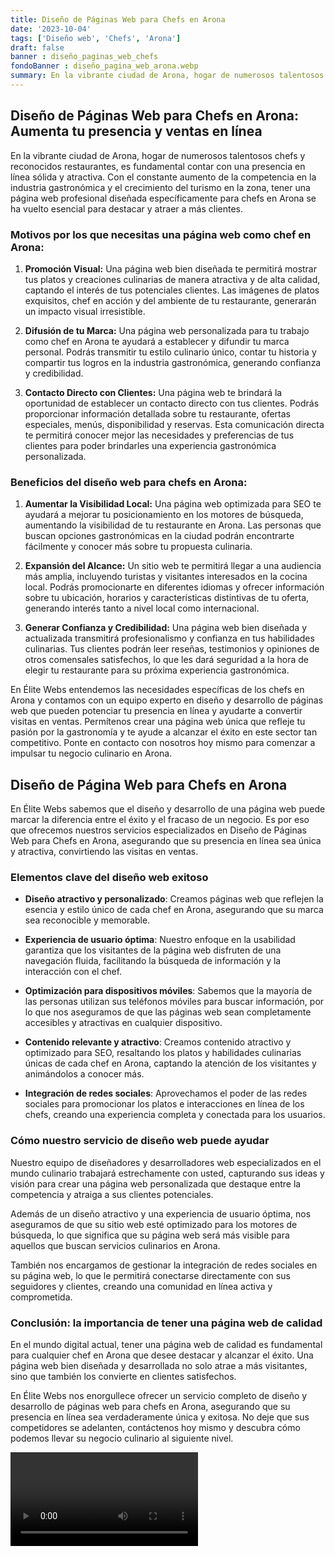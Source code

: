 ```yaml
---
title: Diseño de Páginas Web para Chefs en Arona
date: '2023-10-04'
tags: ['Diseño web', 'Chefs', 'Arona']
draft: false
banner : diseño_paginas_web_chefs
fondoBanner : diseño_pagina_web_arona.webp
summary: En la vibrante ciudad de Arona, hogar de numerosos talentosos chefs y reconocidos restaurantes, es fundamental contar con una presencia en línea sólida y atractiva. Con el constante aumento de la competencia en la industria gastronómica y el crecimiento del turismo en la zona, tener una página web profesional diseñada específicamente para chefs en Arona se ha vuelto esencial para destacar y atraer a más clientes.
---
```


## Diseño de Páginas Web para Chefs en Arona: Aumenta tu presencia y ventas en línea

En la vibrante ciudad de Arona, hogar de numerosos talentosos chefs y reconocidos restaurantes, es fundamental contar con una presencia en línea sólida y atractiva. Con el constante aumento de la competencia en la industria gastronómica y el crecimiento del turismo en la zona, tener una página web profesional diseñada específicamente para chefs en Arona se ha vuelto esencial para destacar y atraer a más clientes.

### Motivos por los que necesitas una página web como chef en Arona:

1. **Promoción Visual:** Una página web bien diseñada te permitirá mostrar tus platos y creaciones culinarias de manera atractiva y de alta calidad, captando el interés de tus potenciales clientes. Las imágenes de platos exquisitos, chef en acción y del ambiente de tu restaurante, generarán un impacto visual irresistible.

2. **Difusión de tu Marca:** Una página web personalizada para tu trabajo como chef en Arona te ayudará a establecer y difundir tu marca personal. Podrás transmitir tu estilo culinario único, contar tu historia y compartir tus logros en la industria gastronómica, generando confianza y credibilidad.

3. **Contacto Directo con Clientes:** Una página web te brindará la oportunidad de establecer un contacto directo con tus clientes. Podrás proporcionar información detallada sobre tu restaurante, ofertas especiales, menús, disponibilidad y reservas. Esta comunicación directa te permitirá conocer mejor las necesidades y preferencias de tus clientes para poder brindarles una experiencia gastronómica personalizada.

### Beneficios del diseño web para chefs en Arona:

1. **Aumentar la Visibilidad Local:** Una página web optimizada para SEO te ayudará a mejorar tu posicionamiento en los motores de búsqueda, aumentando la visibilidad de tu restaurante en Arona. Las personas que buscan opciones gastronómicas en la ciudad podrán encontrarte fácilmente y conocer más sobre tu propuesta culinaria.

2. **Expansión del Alcance:** Un sitio web te permitirá llegar a una audiencia más amplia, incluyendo turistas y visitantes interesados en la cocina local. Podrás promocionarte en diferentes idiomas y ofrecer información sobre tu ubicación, horarios y características distintivas de tu oferta, generando interés tanto a nivel local como internacional.

3. **Generar Confianza y Credibilidad:** Una página web bien diseñada y actualizada transmitirá profesionalismo y confianza en tus habilidades culinarias. Tus clientes podrán leer reseñas, testimonios y opiniones de otros comensales satisfechos, lo que les dará seguridad a la hora de elegir tu restaurante para su próxima experiencia gastronómica.

En Élite Webs entendemos las necesidades específicas de los chefs en Arona y contamos con un equipo experto en diseño y desarrollo de páginas web que pueden potenciar tu presencia en línea y ayudarte a convertir visitas en ventas. Permítenos crear una página web única que refleje tu pasión por la gastronomía y te ayude a alcanzar el éxito en este sector tan competitivo. Ponte en contacto con nosotros hoy mismo para comenzar a impulsar tu negocio culinario en Arona.

<GifSeo />

<Cta />

## Diseño de Página Web para Chefs en Arona

En Élite Webs sabemos que el diseño y desarrollo de una página web puede marcar la diferencia entre el éxito y el fracaso de un negocio. Es por eso que ofrecemos nuestros servicios especializados en Diseño de Páginas Web para Chefs en Arona, asegurando que su presencia en línea sea única y atractiva, convirtiendo las visitas en ventas.

### Elementos clave del diseño web exitoso

- **Diseño atractivo y personalizado**: Creamos páginas web que reflejen la esencia y estilo único de cada chef en Arona, asegurando que su marca sea reconocible y memorable.

- **Experiencia de usuario óptima**: Nuestro enfoque en la usabilidad garantiza que los visitantes de la página web disfruten de una navegación fluida, facilitando la búsqueda de información y la interacción con el chef.

- **Optimización para dispositivos móviles**: Sabemos que la mayoría de las personas utilizan sus teléfonos móviles para buscar información, por lo que nos aseguramos de que las páginas web sean completamente accesibles y atractivas en cualquier dispositivo.

- **Contenido relevante y atractivo**: Creamos contenido atractivo y optimizado para SEO, resaltando los platos y habilidades culinarias únicas de cada chef en Arona, captando la atención de los visitantes y animándolos a conocer más.

- **Integración de redes sociales**: Aprovechamos el poder de las redes sociales para promocionar los platos e interacciones en línea de los chefs, creando una experiencia completa y conectada para los usuarios.

### Cómo nuestro servicio de diseño web puede ayudar

Nuestro equipo de diseñadores y desarrolladores web especializados en el mundo culinario trabajará estrechamente con usted, capturando sus ideas y visión para crear una página web personalizada que destaque entre la competencia y atraiga a sus clientes potenciales.

Además de un diseño atractivo y una experiencia de usuario óptima, nos aseguramos de que su sitio web esté optimizado para los motores de búsqueda, lo que significa que su página web será más visible para aquellos que buscan servicios culinarios en Arona.

También nos encargamos de gestionar la integración de redes sociales en su página web, lo que le permitirá conectarse directamente con sus seguidores y clientes, creando una comunidad en línea activa y comprometida.

### Conclusión: la importancia de tener una página web de calidad

En el mundo digital actual, tener una página web de calidad es fundamental para cualquier chef en Arona que desee destacar y alcanzar el éxito. Una página web bien diseñada y desarrollada no solo atrae a más visitantes, sino que también los convierte en clientes satisfechos.

En Élite Webs nos enorgullece ofrecer un servicio completo de diseño y desarrollo de páginas web para chefs en Arona, asegurando que su presencia en línea sea verdaderamente única y exitosa. No deje que sus competidores se adelanten, contáctenos hoy mismo y descubra cómo podemos llevar su negocio culinario al siguiente nivel.

<Video />

<CtaBot job='Chefs' city='Arona'/>

<Gmaps query='Arona+españa+maps' />